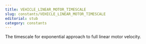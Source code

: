 ```yaml
---
title: VEHICLE_LINEAR_MOTOR_TIMESCALE
slug: constants/VEHICLE_LINEAR_MOTOR_TIMESCALE
editorial: stub
category: constants
---
```


<LSLConstant
	name="VEHICLE_LINEAR_MOTOR_TIMESCALE"
	type="integer"
	value="30"
/>

The timescale for exponential approach to full linear motor velocity.
